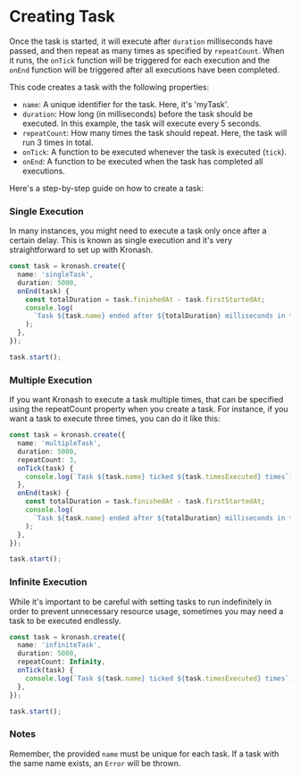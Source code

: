 # Creating Task

Once the task is started, it will execute after `duration` milliseconds have passed, and then repeat as many times as specified by `repeatCount`. When it runs, the `onTick` function will be triggered for each execution and the `onEnd` function will be triggered after all executions have been completed.

This code creates a task with the following properties:

- `name`: A unique identifier for the task. Here, it's 'myTask'.
- `duration`: How long (in milliseconds) before the task should be executed. In this example, the task will execute every 5 seconds.
- `repeatCount`: How many times the task should repeat. Here, the task will run 3 times in total.
- `onTick`: A function to be executed whenever the task is executed (`tick`).
- `onEnd`: A function to be executed when the task has completed all executions.

Here's a step-by-step guide on how to create a task:

### Single Execution

In many instances, you might need to execute a task only once after a certain delay. This is known as single execution and it's very straightforward to set up with Kronash.

```ts
const task = kronash.create({
  name: 'singleTask',
  duration: 5000,
  onEnd(task) {
    const totalDuration = task.finishedAt - task.firstStartedAt;
    console.log(
      `Task ${task.name} ended after ${totalDuration} milliseconds in total duration.`
    );
  },
});

task.start();
```

### Multiple Execution

If you want Kronash to execute a task multiple times, that can be specified using the repeatCount property when you create a task. For instance, if you want a task to execute three times, you can do it like this:

```ts
const task = kronash.create({
  name: 'multipleTask',
  duration: 5000,
  repeatCount: 3,
  onTick(task) {
    console.log(`Task ${task.name} ticked ${task.timesExecuted} times`);
  },
  onEnd(task) {
    const totalDuration = task.finishedAt - task.firstStartedAt;
    console.log(
      `Task ${task.name} ended after ${totalDuration} milliseconds in total duration. Number of times executed: ${task.timesExecuted}`
    );
  },
});

task.start();
```

### Infinite Execution

While it's important to be careful with setting tasks to run indefinitely in order to prevent unnecessary resource usage, sometimes you may need a task to be executed endlessly.

```ts
const task = kronash.create({
  name: 'infiniteTask',
  duration: 5000,
  repeatCount: Infinity,
  onTick(task) {
    console.log(`Task ${task.name} ticked ${task.timesExecuted} times`);
  },
});

task.start();
```

### Notes

Remember, the provided `name` must be unique for each task. If a task with the same name exists, an `Error` will be thrown.
